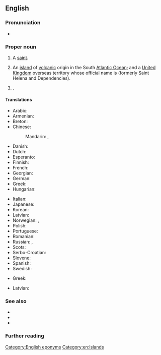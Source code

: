 ==English==

===Pronunciation===
* {{IPA|en|/seɪnt həˈliːnə/}}

===Proper noun===
{{en-proper noun}}

# {{lb|en|Christianity}} A [[saint]].
# An [[island]] of [[volcanic]] origin in the South [[Atlantic Ocean]]; and a [[United Kingdom]] overseas territory whose official name is {{w|Saint Helena, Ascension and Tristan da Cunha}} (formerly Saint Helena and Dependencies).
# {{place|en|city|co/Napa County|s/California|c/USA}}.

====Translations====
{{trans-top|island in the Atlantic Ocean}}
* Arabic: {{t|ar|سَانْت هِيلِينَا|f|tr=sant hilīnā}}
* Armenian: {{t|hy|Սուրբ Հեղինեի կղզի|sc=Armn}}
* Breton: {{t|br|Saint Helena}}
* Chinese:
*: Mandarin: {{t+|cmn|聖赫勒拿|sc=Hani}}, {{t+|cmn|圣赫勒拿|tr=Shèng Hèlēiná, Shèng Hèlèná|sc=Hani}}
* Danish: {{t|da|Saint Helena}}
* Dutch: {{t+|nl|Sint-Helena}}
* Esperanto: {{t|eo|Sent-Heleno}}
* Finnish: {{t+|fi|Saint Helena}}
* French: {{t+|fr|Sainte-Hélène|f}}
* Georgian: {{t|ka|წმინდა ელენეს კუნძული}}
* German: {{t+|de|St. Helena|n}}
* Greek: {{t|el|νήσος Αγίας Ελένης|f}}
* Hungarian: {{t+|hu|Szent Ilona}}
{{trans-mid}}
* Italian: {{t|it|Sant'Elena|f}}
* Japanese: {{t|ja|セントヘレナ|tr=Sentoherena}}
* Korean: {{t|ko|^세인트헬레나}}
* Latvian: {{t|lv|Svētās Helēnas Sala|f}}
* Norwegian: {{t+|no|Sankt Helena}}, {{t|no|St. Helena}}
* Polish: {{t|pl|Święta Helena|f}}
* Portuguese: {{t+|pt|Santa Helena|f}}
* Romanian: {{t|ro|Sfânta Elena|f}}
* Russian: {{t+|ru|о́стров Свято́й Еле́ны|m}}, {{t|ru|Свята́я Еле́на|f}}
* Scots: {{t|sco|Saunt Helena}}
* Serbo-Croatian: {{t+|sh|Sveta Helena|f}}
* Slovene: {{t|sl|Sveta Helena|f}}
* Spanish: {{t+|es|Santa Helena|f}}
* Swedish: {{t+|sv|Saint Helena}}
{{trans-bottom}}

{{trans-top|Christian saint}}
* Greek: {{t|el|[[αγία|Αγία]] [[Ελένη]]|f}}
{{trans-mid}}
* Latvian: {{t|lv|Svētā Helēna|f}}
{{trans-bottom}}

===See also===
* {{l|en|Jamestown}}
* {{l|en|Appendix:Countries of the world|Countries of the world}}
* {{list:countries of Africa/en}}

===Further reading===
{{pedialite}}

[[Category:English eponyms]]
[[Category:en:Islands]]